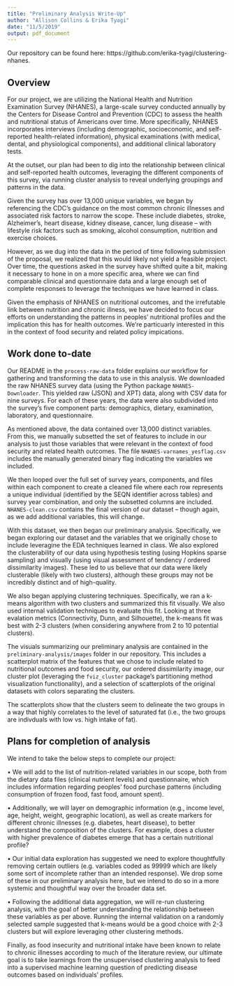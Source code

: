 ```yaml
---
title: "Preliminary Analysis Write-Up"
author: "Allison Collins & Erika Tyagi"
date: "11/5/2019"
output: pdf_document
---
```


Our repository can be found here: https://github.com/erika-tyagi/clustering-nhanes. 

## Overview

For our project, we are utilizing the National Health and Nutrition Examination Survey (NHANES), a large-scale survey conducted annually by the Centers for Disease Control and Prevention (CDC) to assess the health and nutritional status of Americans over time. More specifically, NHANES incorporates interviews (including demographic, socioeconomic, and self-reported health-related information), physical examinations (with medical, dental, and physiological components), and additional clinical laboratory tests.

At the outset, our plan had been to dig into the relationship between clinical and self-reported health outcomes, leveraging the different components of this survey, via running cluster analysis to reveal underlying groupings and patterns in the data. 

Given the survey has over 13,000 unique variables, we began by referencing the CDC’s guidance on the most common chronic illnesses and associated risk factors to narrow the scope. These include diabetes, stroke, Alzheimer’s, heart disease, kidney disease, cancer, lung disease – with lifestyle risk factors such as smoking, alcohol consumption, nutrition and exercise choices. 

However, as we dug into the data in the period of time following submission of the proposal, we realized that this would likely not yield a feasible project. Over time, the questions asked in the survey have shifted quite a bit, making it necessary to hone in on a more specific area, where we can find comparable clinical and questionnaire data and a large enough set of complete responses to leverage the techniques we have learned in class. 

Given the emphasis of NHANES on nutritional outcomes, and the irrefutable link between nutrition and chronic illness, we have decided to focus our efforts on understanding the patterns in peoples’ nutritional profiles and the implication this has for health outcomes. We're particuarly interested in this in the context of food security and related policy impications. 

## Work done to-date

Our README in the `process-raw-data` folder explains our workflow for gathering and transforming the data to use in this analysis. We downloaded the raw NHANES survey data (using the Python package `NHANES-Downloader`. This yielded raw (JSON) and XPT) data, along with CSV data for nine surveys. For each of these years, the data were also subdivided into the survey's five component parts: demographics, dietary, examination, laboratory, and questionnaire. 

As mentioned above, the data contained over 13,000 distinct variables. From this, we manually subsetted the set of features to include in our analysis to just those variables that were relevant in the context of food security and related health outcomes. The file `NHANES-varnames_yesflag.csv` includes the manually generated binary flag indicating the variables we included. 

We then looped over the full set of survey years, components, and files within each component to create a cleaned file where each row represents a unique individual (identified by the SEQN identifier across tables) and survey year combination, and only the subsetted columns are included. `NHANES-clean.csv` contains the final version of our dataset – though again, as we add additional variables, this will change.

With this dataset, we then began our preliminary analysis. Specifically, we began exploring our dataset and the variables that we originally chose to include leveragine the EDA techniques learned in class. We also explored the clusterability of our data using hypothesis testing (using Hopkins sparse sampling) and visually (using visual assessment of tendency / ordered dissimilarity images). These led to us believe that our data were likely clusterable (likely with two clusters), although these groups may not be incredibly distinct and of high-quality.

We also began applying clustering techniques. Specifically, we ran a k-means algorithm with two clusters and summarized this fit visually. We also used internal validation techniques to evaluate this fit. Looking at three evalation metrics (Connectivity, Dunn, and Silhouette), the k-means fit was best with 2-3 clusters (when considering anywhere from 2 to 10 potential clusters).   

The visuals summarizing our preliminary analysis are contained in the `preliminary-analysis/images` folder in our repository. This includes a scatterplot matrix of the features that we chose to include related to nutritional outcomes and food security, our ordered dissimilarity image, our cluster plot (leveraging the `fviz_cluster` package's partitioning method visualization functionality), and a selection of scatterplots of the original datasets with colors separating the clusters. 

The scatterplots show that the clusters seem to delineate the two groups in a way that highly correlates to the level of saturated fat (i.e., the two groups are indivduals with low vs. high intake of fat). 

## Plans for completion of analysis

We intend to take the below steps to complete our project:

•	We will add to the list of nutrition-related variables in our scope, both from the dietary data files (clinical nutrient levels) and questionnaire, which includes information regarding peoples’ food purchase patterns (including consumption of frozen food, fast food, amount spent). 

•	Additionally, we will layer on demographic information (e.g., income level, age, height, weight, geographic location), as well as create markers for different chronic illnesses (e.g. diabetes, heart disease), to better understand the composition of the clusters. For example, does a cluster with higher prevalence of diabetes emerge that has a certain nutritional profile?

•	Our initial data exploration has suggested we need to explore thoughtfully removing certain outliers (e.g. variables coded as 99999 which are likely some sort of incomplete rather than an intended response). We drop some of these in our preliminary analysis here, but we intend to do so in a more systemic and thoughtful way over the broader data set.

•	Following the additional data aggregation, we will re-run clustering analysis, with the goal of better understanding the relationship between these variables as per above. Running the internal validation on a randomly selected sample suggested that k-means would be a good choice with 2-3 clusters but will explore leveraging other clustering methods. 

Finally, as food insecurity and nutritional intake have been known to relate to chronic illnesses according to much of the literature review, our ultimate goal is to take learnings from the unsupervised clustering analysis to feed into a supervised machine learning question of predicting disease outcomes based on individuals’ profiles. 



